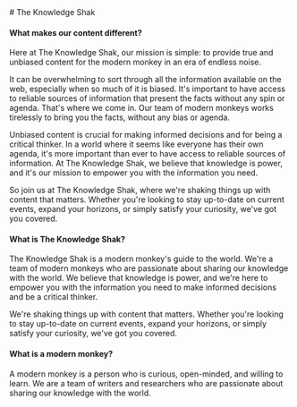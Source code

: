 
<Meta title='About John Doe - PressBlog' />


<div className={styles.postLayout}>
# The Knowledge Shak

<MeetMe />

#### What makes our content different?

Here at The Knowledge Shak, our mission is simple: to provide true and unbiased content for the modern monkey in an era of endless noise.

It can be overwhelming to sort through all the information available on the web, especially when so much of it is biased. It's important to have access to reliable sources of information that present the facts without any spin or agenda. That's where we come in. Our team of modern monkeys works tirelessly to bring you the facts, without any bias or agenda.

Unbiased content is crucial for making informed decisions and for being a critical thinker. In a world where it seems like everyone has their own agenda, it's more important than ever to have access to reliable sources of information. At The Knowledge Shak, we believe that knowledge is power, and it's our mission to empower you with the information you need.

So join us at The Knowledge Shak, where we're shaking things up with content that matters. Whether you're looking to stay up-to-date on current events, expand your horizons, or simply satisfy your curiosity, we've got you covered.

#### What is The Knowledge Shak?

The Knowledge Shak is a modern monkey's guide to the world. We're a team of modern monkeys who are passionate about sharing our knowledge with the world. We believe that knowledge is power, and we're here to empower you with the information you need to make informed decisions and be a critical thinker.

We're shaking things up with content that matters. Whether you're looking to stay up-to-date on current events, expand your horizons, or simply satisfy your curiosity, we've got you covered.

#### What is a modern monkey?

A modern monkey is a person who is curious, open-minded, and willing to learn. We are a team of writers and researchers who are passionate about sharing our knowledge with the world. 
</div>
